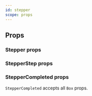 ```yaml
---
id: stepper
scope: props
---
```


## Props

### Stepper props

<PropsTable of="Stepper" />

### StepperStep props

<PropsTable of="StepperStep" />

### StepperCompleted props

`StepperCompleted` accepts all `Box` props.
